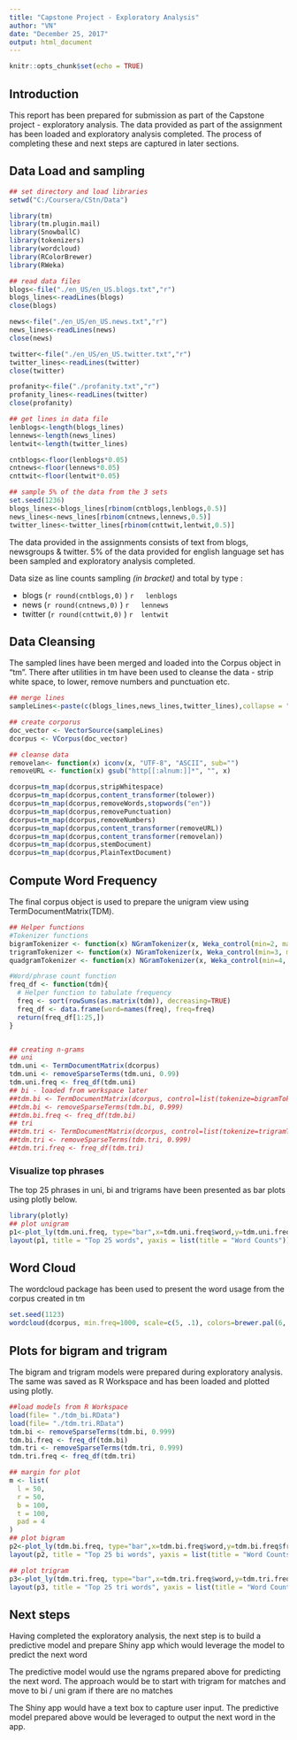 ```yaml
---
title: "Capstone Project - Exploratory Analysis"
author: "VN"
date: "December 25, 2017"
output: html_document
---
```


```r
knitr::opts_chunk$set(echo = TRUE)
```

## Introduction
This report has been prepared for submission as part of the Capstone project - exploratory analysis. The data provided as part of the assignment has been loaded and exploratory analysis completed. The process of  completing these and next steps are captured in later sections.  

## Data Load and sampling    
```r
## set directory and load libraries
setwd("C:/Coursera/CStn/Data")

library(tm)
library(tm.plugin.mail)
library(SnowballC)
library(tokenizers)
library(wordcloud)
library(RColorBrewer)
library(RWeka)

## read data files
blogs<-file("./en_US/en_US.blogs.txt","r")
blogs_lines<-readLines(blogs)
close(blogs)

news<-file("./en_US/en_US.news.txt","r")
news_lines<-readLines(news)
close(news)

twitter<-file("./en_US/en_US.twitter.txt","r")
twitter_lines<-readLines(twitter)
close(twitter)

profanity<-file("./profanity.txt","r")
profanity_lines<-readLines(twitter)
close(profanity)

## get lines in data file
lenblogs<-length(blogs_lines)
lennews<-length(news_lines)
lentwit<-length(twitter_lines)

cntblogs<-floor(lenblogs*0.05)
cntnews<-floor(lennews*0.05)
cnttwit<-floor(lentwit*0.05)

## sample 5% of the data from the 3 sets
set.seed(1236)
blogs_lines<-blogs_lines[rbinom(cntblogs,lenblogs,0.5)]
news_lines<-news_lines[rbinom(cntnews,lennews,0.5)]
twitter_lines<-twitter_lines[rbinom(cnttwit,lentwit,0.5)]


```

The data provided in the assignments consists of text from blogs, newsgroups & twitter. 5% of the data provided for english language set has been sampled and exploratory analysis completed.    

Data size as line counts  sampling *(in bracket)* and total by type :    
 
- blogs   (`r round(cntblogs,0)` ) `r   lenblogs`   
- news    (`r round(cntnews,0)` ) `r   lennews`   
- twitter (`r round(cnttwit,0)` ) `r  lentwit`   

## Data Cleansing
The sampled lines have been merged and loaded into the Corpus object in "tm". There after utilities in tm have been used to cleanse the data - strip white space, to lower, remove numbers and punctuation etc.   

```r
## merge lines
sampleLines<-paste(c(blogs_lines,news_lines,twitter_lines),collapse = " ")

## create corporus
doc_vector <- VectorSource(sampleLines)
dcorpus <- VCorpus(doc_vector)

## cleanse data
removelan<- function(x) iconv(x, "UTF-8", "ASCII", sub="")
removeURL <- function(x) gsub("http[[:alnum:]]*", "", x) 

dcorpus=tm_map(dcorpus,stripWhitespace)
dcorpus=tm_map(dcorpus,content_transformer(tolower))
dcorpus=tm_map(dcorpus,removeWords,stopwords("en"))
dcorpus=tm_map(dcorpus,removePunctuation)
dcorpus=tm_map(dcorpus,removeNumbers)
dcorpus=tm_map(dcorpus,content_transformer(removeURL))
dcorpus=tm_map(dcorpus,content_transformer(removelan))
dcorpus=tm_map(dcorpus,stemDocument)
dcorpus=tm_map(dcorpus,PlainTextDocument)

```

## Compute Word Frequency    
The final corpus object is used to prepare the unigram view using TermDocumentMatrix(TDM). 


```r
## Helper functions
#Tokenizer functions
bigramTokenizer <- function(x) NGramTokenizer(x, Weka_control(min=2, max=2))
trigramTokenizer <- function(x) NGramTokenizer(x, Weka_control(min=3, max=3))
quadgramTokenizer <- function(x) NGramTokenizer(x, Weka_control(min=4, max=4))

#Word/phrase count function
freq_df <- function(tdm){
  # Helper function to tabulate frequency
  freq <- sort(rowSums(as.matrix(tdm)), decreasing=TRUE)
  freq_df <- data.frame(word=names(freq), freq=freq)
  return(freq_df[1:25,])
}


## creating n-grams
## uni
tdm.uni <- TermDocumentMatrix(dcorpus)
tdm.uni <- removeSparseTerms(tdm.uni, 0.99)
tdm.uni.freq <- freq_df(tdm.uni)
## bi - loaded from workspace later
##tdm.bi <- TermDocumentMatrix(dcorpus, control=list(tokenize=bigramTokenizer))
##tdm.bi <- removeSparseTerms(tdm.bi, 0.999)
##tdm.bi.freq <- freq_df(tdm.bi)
## tri
##tdm.tri <- TermDocumentMatrix(dcorpus, control=list(tokenize=trigramTokenizer))
##tdm.tri <- removeSparseTerms(tdm.tri, 0.999)
##tdm.tri.freq <- freq_df(tdm.tri)

```
### Visualize top phrases   
The top 25 phrases in uni, bi and trigrams have been presented as bar plots using plotly below.   

```r

library(plotly)
## plot unigram
p1<-plot_ly(tdm.uni.freq, type="bar",x=tdm.uni.freq$word,y=tdm.uni.freq$freq)
layout(p1, title = "Top 25 words", yaxis = list(title = "Word Counts"))


```

## Word Cloud    
The wordcloud package has been used to present the word usage from the corpus created in tm   
```r

set.seed(1123)  
wordcloud(dcorpus, min.freq=1000, scale=c(5, .1), colors=brewer.pal(6, "Dark2"))
```

## Plots for bigram and trigram   
The bigram and trigram models were prepared during exploratory analysis. The same was saved as R Workspace and has been loaded and plotted using plotly.    

```r
##load models from R Workspace
load(file= "./tdm_bi.RData")
load(file= "./tdm.tri.RData")
tdm.bi <- removeSparseTerms(tdm.bi, 0.999)
tdm.bi.freq <- freq_df(tdm.bi)
tdm.tri <- removeSparseTerms(tdm.tri, 0.999)
tdm.tri.freq <- freq_df(tdm.tri)

## margin for plot
m <- list(
  l = 50,
  r = 50,
  b = 100,
  t = 100,
  pad = 4
)
## plot bigram
p2<-plot_ly(tdm.bi.freq, type="bar",x=tdm.bi.freq$word,y=tdm.bi.freq$freq)
layout(p2, title = "Top 25 bi words", yaxis = list(title = "Word Counts"), margin=m)

## plot trigram
p3<-plot_ly(tdm.tri.freq, type="bar",x=tdm.tri.freq$word,y=tdm.tri.freq$freq)
layout(p3, title = "Top 25 tri words", yaxis = list(title = "Word Counts"), margin=m)
```

## Next steps     
Having completed the exploratory analysis, the next step is to build a predictive model and prepare Shiny app which would leverage the model to predict the next word    

The predictive model would use the ngrams prepared above for predicting the next word. The approach would be to start with trigram for matches and move to bi / uni gram if there are no matches

The Shiny app would have a text box to capture user input. The predictive model prepared above would be leveraged to output the next word in the app.

